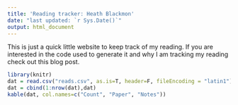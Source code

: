 ```yaml
---
title: 'Reading tracker: Heath Blackmon'
date: "last updated: `r Sys.Date()`"
output: html_document
---
```

This is just a quick little website to keep track of my reading.  If you are interested in the code used to generate it and why I am tracking my reading check out this blog post. 

```r
library(knitr)
dat = read.csv("reads.csv", as.is=T, header=F, fileEncoding = "latin1")
dat = cbind(1:nrow(dat),dat)
kable(dat, col.names=c("Count", "Paper", "Notes"))
```


